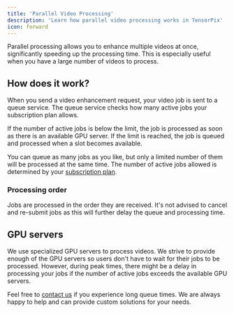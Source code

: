 ```yaml
---
title: 'Parallel Video Processing'
description: 'Learn how parallel video processing works in TensorPix'
icon: forward
---
```


Parallel processing allows you to enhance multiple videos at once, significantly speeding up the processing time. This is especially useful when you have a large number of videos to process.


## How does it work?

When you send a video enhancement request, your video job is sent to a queue service. The queue service checks how many active jobs your subscription plan allows.

If the number of active jobs is below the limit, the job is processed as soon as there is an available GPU server. If the limit is reached, the job is queued and processed when a slot becomes available.

You can queue as many jobs as you like, but only a limited number of them will be processed at the same time. The number of active jobs allowed is determined by your [subscription plan](https://app.tensorpix.ai/billing).

### Processing order

Jobs are processed in the order they are received. It's not advised to cancel and re-submit jobs as this will further delay the queue and processing time.

## GPU servers

We use specialized GPU servers to process videos. We strive to provide enough of the GPU servers so users don't have to wait for their jobs to be processed. 
However, during peak times, there might be a delay in processing your jobs if the number of active jobs exceeds the available GPU servers.

Feel free to [contact us](mailto:devs@tensorpix.ai) if you experience long queue times. We are always happy to help and can provide custom solutions for your needs.